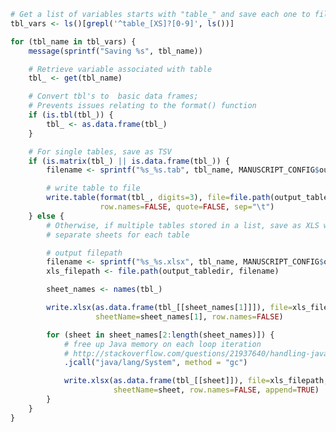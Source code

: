 ```r
# Get a list of variables starts with "table_" and save each one to file
tbl_vars <- ls()[grepl('^table_[XS]?[0-9]', ls())]

for (tbl_name in tbl_vars) {
    message(sprintf("Saving %s", tbl_name))

    # Retrieve variable associated with table
    tbl_ <- get(tbl_name)

    # Convert tbl's to  basic data frames; 
    # Prevents issues relating to the format() function
    if (is.tbl(tbl_)) {
        tbl_ <- as.data.frame(tbl_)
    }

    # For single tables, save as TSV
    if (is.matrix(tbl_) || is.data.frame(tbl_)) {
        filename <- sprintf("%s_%s.tab", tbl_name, MANUSCRIPT_CONFIG$output_prefix)

        # write table to file
        write.table(format(tbl_, digits=3), file=file.path(output_tabledir, filename),
                    row.names=FALSE, quote=FALSE, sep="\t")
    } else {
        # Otherwise, if multiple tables stored in a list, save as XLS with
        # separate sheets for each table

        # output filepath
        filename <- sprintf("%s_%s.xlsx", tbl_name, MANUSCRIPT_CONFIG$output_prefix)
        xls_filepath <- file.path(output_tabledir, filename)

        sheet_names <- names(tbl_)

        write.xlsx(as.data.frame(tbl_[[sheet_names[1]]]), file=xls_filepath,
                   sheetName=sheet_names[1], row.names=FALSE)

        for (sheet in sheet_names[2:length(sheet_names)]) {
            # free up Java memory on each loop iteration
            # http://stackoverflow.com/questions/21937640/handling-java-lang-outofmemoryerror-when-writing-to-excel-from-r
            .jcall("java/lang/System", method = "gc")

            write.xlsx(as.data.frame(tbl_[[sheet]]), file=xls_filepath,
                       sheetName=sheet, row.names=FALSE, append=TRUE)
        }
    }
}
```
